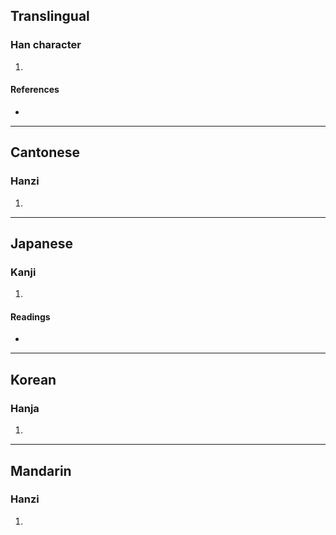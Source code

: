 {{character info/new}}
==Translingual==

===Han character===
{{Han char|rn=72|rad=日|as=08|sn=12|four=64016|canj=AKLU|ids=⿰日奄}}

# {{defn|Han|sort=日08}}

====References====
* {{Han ref|kx=0497.190|dkj=14013|dj=0865.020|hdz=21517.130|uh=667B|ud=26235|bh=D9A3|bd=55715}}

----

==Cantonese==

===Hanzi===
{{yue-hanzi|jyut=[[am2]]|y=am2}}

# {{defn|lang=yue|sort=日08}}

----

==Japanese==

===Kanji===
{{ja-kanji|grade=|rs=日08}}

# {{defn|lang=ja|sort=日08}}

====Readings====
* {{ja-readings
|goon=おん<おむ
|kanon=あん<あむ
|kun=くら-い
}}

----

==Korean==

===Hanja===
{{ko-hanja|hangeul=암|eumhun=|rv=am|mr=am|y=am}}

# {{defn|lang=ko|sort=日08}}

----

==Mandarin==

===Hanzi===
{{cmn-hanzi|pin=[[àn]] ([[an4]]), [[ǎn]] ([[an3]]), [[yǎn]] ([[yan3]])|wg=an<sup>4</sup>, an<sup>3</sup>, yen<sup>3</sup>}}

# {{defn|lang=cmn|sort=日08}}